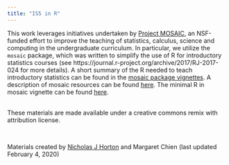 ```yaml
---
title: "IS5 in R"
---
```


This work leverages initiatives undertaken by [Project MOSAIC](http://www.mosaic-web.org), an NSF-funded effort to improve the teaching of statistics, calculus, science and computing in the undergraduate curriculum. In particular, we utilize the `mosaic` package, which was written to simplify the use of R for introductory statistics courses (see https://journal.r-project.org/archive/2017/RJ-2017-024 for more details). A short summary of the R needed to teach introductory statistics can be found in the [mosaic package vignettes](http://cran.r-project.org/web/packages/mosaic).  A description of mosaic resources can be found [here](https://cran.r-project.org/web/packages/mosaic/vignettes/mosaic-resources.html).  The minimal R in mosaic vignette can be found [here](https://cran.r-project.org/web/packages/mosaic/vignettes/MinimalRgg.pdf).

<br>
These materials are made available under a creative commons remix with attribution license.

<br>
<p>Materials created by [Nicholas J Horton](https://www.amherst.edu/people/facstaff/nhorton) and Margaret Chien (last updated February 4, 2020)</p>
